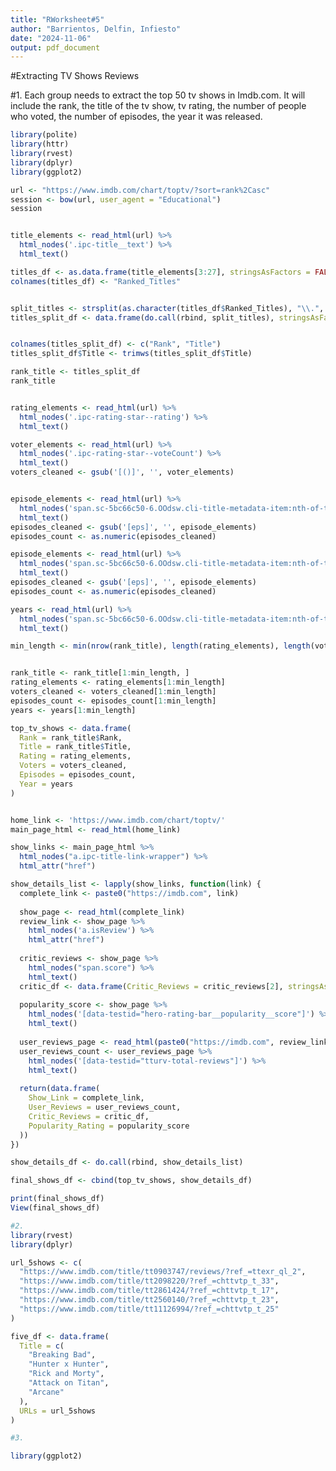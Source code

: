 ```yaml
---
title: "RWorksheet#5"
author: "Barrientos, Delfin, Infiesto"
date: "2024-11-06"
output: pdf_document
---
```

#Extracting TV Shows Reviews

#1. Each group needs to extract the top 50 tv shows in Imdb.com. It will include the rank, the title of the tv show, tv rating, the number of people who voted, the number of episodes, the year it was released.

```r
library(polite)
library(httr)
library(rvest)
library(dplyr)
library(ggplot2)

url <- "https://www.imdb.com/chart/toptv/?sort=rank%2Casc"
session <- bow(url, user_agent = "Educational")
session


title_elements <- read_html(url) %>%
  html_nodes('.ipc-title__text') %>%
  html_text()

titles_df <- as.data.frame(title_elements[3:27], stringsAsFactors = FALSE)
colnames(titles_df) <- "Ranked_Titles"


split_titles <- strsplit(as.character(titles_df$Ranked_Titles), "\\.", fixed = FALSE)
titles_split_df <- data.frame(do.call(rbind, split_titles), stringsAsFactors = FALSE)


colnames(titles_split_df) <- c("Rank", "Title")
titles_split_df$Title <- trimws(titles_split_df$Title)

rank_title <- titles_split_df
rank_title


rating_elements <- read_html(url) %>%
  html_nodes('.ipc-rating-star--rating') %>%
  html_text()

voter_elements <- read_html(url) %>%
  html_nodes('.ipc-rating-star--voteCount') %>%
  html_text()
voters_cleaned <- gsub('[()]', '', voter_elements)


episode_elements <- read_html(url) %>%
  html_nodes('span.sc-5bc66c50-6.OOdsw.cli-title-metadata-item:nth-of-type(2)') %>%
  html_text()
episodes_cleaned <- gsub('[eps]', '', episode_elements)
episodes_count <- as.numeric(episodes_cleaned)

episode_elements <- read_html(url) %>%
  html_nodes('span.sc-5bc66c50-6.OOdsw.cli-title-metadata-item:nth-of-type(2)') %>%
  html_text()
episodes_cleaned <- gsub('[eps]', '', episode_elements)
episodes_count <- as.numeric(episodes_cleaned)

years <- read_html(url) %>%
  html_nodes('span.sc-5bc66c50-6.OOdsw.cli-title-metadata-item:nth-of-type(1)') %>%
  html_text()

min_length <- min(nrow(rank_title), length(rating_elements), length(voters_cleaned), length(episodes_count), length(years))


rank_title <- rank_title[1:min_length, ]
rating_elements <- rating_elements[1:min_length]
voters_cleaned <- voters_cleaned[1:min_length]
episodes_count <- episodes_count[1:min_length]
years <- years[1:min_length]

top_tv_shows <- data.frame(
  Rank = rank_title$Rank,
  Title = rank_title$Title,
  Rating = rating_elements,
  Voters = voters_cleaned,
  Episodes = episodes_count,
  Year = years
)


home_link <- 'https://www.imdb.com/chart/toptv/'
main_page_html <- read_html(home_link)

show_links <- main_page_html %>%
  html_nodes("a.ipc-title-link-wrapper") %>%
  html_attr("href")

show_details_list <- lapply(show_links, function(link) {
  complete_link <- paste0("https://imdb.com", link)
  
  show_page <- read_html(complete_link)
  review_link <- show_page %>% 
    html_nodes('a.isReview') %>% 
    html_attr("href")
  
  critic_reviews <- show_page %>%
    html_nodes("span.score") %>%
    html_text()
  critic_df <- data.frame(Critic_Reviews = critic_reviews[2], stringsAsFactors = FALSE)
  
  popularity_score <- show_page %>%
    html_nodes('[data-testid="hero-rating-bar__popularity__score"]') %>%
    html_text()
  
  user_reviews_page <- read_html(paste0("https://imdb.com", review_link[1]))
  user_reviews_count <- user_reviews_page %>%
    html_nodes('[data-testid="tturv-total-reviews"]') %>%
    html_text()
  
  return(data.frame(
    Show_Link = complete_link,
    User_Reviews = user_reviews_count,
    Critic_Reviews = critic_df,
    Popularity_Rating = popularity_score
  )) 
})

show_details_df <- do.call(rbind, show_details_list)

final_shows_df <- cbind(top_tv_shows, show_details_df)

print(final_shows_df)
View(final_shows_df)

```

```r
#2. 
library(rvest)
library(dplyr)

url_5shows <- c(
  "https://www.imdb.com/title/tt0903747/reviews/?ref_=ttexr_ql_2",
  "https://www.imdb.com/title/tt2098220/?ref_=chttvtp_t_33",
  "https://www.imdb.com/title/tt2861424/?ref_=chttvtp_t_17",
  "https://www.imdb.com/title/tt2560140/?ref_=chttvtp_t_23",
  "https://www.imdb.com/title/tt11126994/?ref_=chttvtp_t_25"
)

five_df <- data.frame(
  Title = c(
    "Breaking Bad",
    "Hunter x Hunter",
    "Rick and Morty",
    "Attack on Titan", 
    "Arcane"
  ),
  URLs = url_5shows
) 


```
```r
#3. 

library(ggplot2)

```


